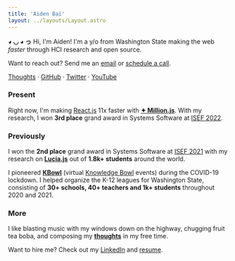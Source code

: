 ```yaml
---
title: 'Aiden Bai'
layout: ../layouts/Layout.astro
---
```



**◕ ◡ ◕ っ** Hi, I'm Aiden! I'm a <Age client:visible /> y/o from
Washington State making the web _faster_ through HCI research and open source.

Want to reach out? Send me an [email](mailto:aiden.bai05@gmail.com) or [schedule a call](mailto:aiden.bai05@gmail.com).

[Thoughts](/thoughts) · [GitHub](https://github.com/aidenybai) · [Twitter](https://twitter.com/aidenybai) · [YouTube](https://www.youtube.com/c/AidenBai)

### Present

Right now, I'm making [React.js](https://reactjs.org) 11x faster with
[**✦ Million.js**](https://millionjs.org/)<Stars client:visible />. With my research, I won **3rd place** grand award in Systems Software at [ISEF 2022](https://www.societyforscience.org/press-release/regeneron-isef-full-awards-2022/#:~:text=SOFT037).

### Previously

I won the **2nd place** grand award in Systems Software at
[ISEF 2021](https://www.societyforscience.org/press-release/2021-regeneron-isef-grand-awards/#:~:text=SOFT031) with my research on [**Lucia.js**](https://projectboard.world/isef/project/soft031---lucia) out of **1.8k+ students** around the world.

I pioneered [**KBowl**](https://kbowl.aidenybai.com) (virtual [Knowledge Bowl](https://en.wikipedia.org/wiki/Knowledge_Bowl) events) during the COVID-19 lockdown. I helped organize the K-12 leagues for Washington State, consisting of
**30+ schools, 40+ teachers and 1k+ students** throughout
2020 and 2021.

### More

I like blasting music with my windows down on the highway, chugging fruit tea boba, and composing my [**thoughts**](/thoughts) in my free time.

Want to hire me? Check out my [LinkedIn](https://linkedin.com/in/aidenbai) and [resume](https://www.figma.com/file/n4MkGYBP1CEc3LsXU9z1pT/Resume?node-id=0%3A1).
